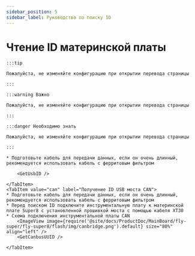 ```yaml
---
sidebar_position: 5
sidebar_label: Руководство по поиску ID
---
```











# Чтение ID материнской платы

    :::tip

    Пожалуйста, не изменяйте конфигурацию при открытии перевода страницы

    :::

    :::warning Важно

    Пожалуйста, не изменяйте конфигурацию при открытии перевода страницы

    :::

    :::danger Необходимо знать

    Пожалуйста, не изменяйте конфигурацию при открытии перевода страницы

    :::

<Tabs>
    <TabItem value="usb" label="Получение USB ID" default>
        
    * Подготовьте кабель для передачи данных, если он очень длинный, рекомендуется использовать кабель с ферритовым фильтром
    
        <GetUsbID />
        
    </TabItem>
    <TabItem value="can" label="Получение ID USB моста CAN">
    * Подготовьте кабель для передачи данных, если он очень длинный, рекомендуется использовать кабель с ферритовым фильтром
    * Перед поиском ID подключите инструментальную плату к материнской плате Super8 с установленной прошивкой моста с помощью кабеля XT30
    * Схема подключения инструментальной платы CAN
        <ImageView image={require('@site/docs/ProductDoc/MainBoard/fly-super/fly-super8/flash/img/canbridge.png').default} size="80%" align="left" />   
        <GetCanbusUUID />

    </TabItem>
</Tabs>